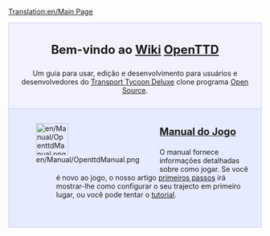 [[Translation:en/Main Page]]
{{en/Translation|origin= en/Main Page
|from  = en
|to    = pt
|Percentage =5
}}

<div style="background-color: #f1f2fe; border: 1px solid #c7c8fe; margin: 0; padding: 1em 1em 1em 1em; text-align:center">
<div style="font-size:1.7em; font-weight:bold">Bem-vindo ao [https://www.wikipedia.org/wiki/pt:wiki Wiki] <span class="plainlinks">[http://www.openttd.org/ OpenTTD]</span></div>
Um guia para usar, edição e desenvolvimento para usuários e desenvolvedores do [[pt/Archive/OpenTTD/Transport Tycoon Deluxe|Transport Tycoon Deluxe]] clone programa [http://www.opensource.org/ Open Source].
</div>
<div style="background-color: #E7EBFF; border: 1px solid #c7c8fe; border-top:none; padding: 1em 1em 0em 1em; margin-bottom:2em">
<div style="float:left">[[File:en/Manual/OpenttdManual.png|64px]]</div>
<div style="margin-left:80px; margin-bottom:4em">
<div style="font-size:1.4em; font-weight:bold">[[pt/Manual/Main Page|Manual do Jogo]]</div>
O manual fornece informações detalhadas sobre como jogar. Se você é novo ao jogo, o nosso artigo [[pt/Manual/Tutorial/Main Page|primeiros passos]] irá mostrar-lhe como configurar o seu trajecto em primeiro lugar, ou você pode tentar o [[pt/Manual/Tutorial/Tutorial|tutorial]].</div>